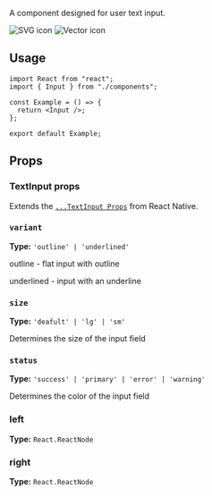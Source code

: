 
A component designed for user text input.

<Tabs>
  <TabItem value="svg" label="Outlined">
    <img
      src="https://github.com/user-attachments/assets/87008fae-f8d0-4857-9234-0bc033c03c57"
      alt="SVG icon"
      style={{ maxWidth: "30%", height: "auto",boxShadow:
      '0 10px 15px -3px rgba(0,0,0,0.1), 0 4px 6px -4px rgba(0,0,0,0.1)' }}
    />
  </TabItem>
  <TabItem value="vector" label="Underlined" default>
    <img
      src="https://github.com/user-attachments/assets/1d61beb9-438d-464a-b615-f61577f93111"
      alt="Vector icon"
      style={{ maxWidth: "30%", height: "auto",boxShadow:
      '0 10px 15px -3px rgba(0,0,0,0.1), 0 4px 6px -4px rgba(0,0,0,0.1)' }}
    />
  </TabItem>
</Tabs>

## Usage

```tsx
import React from "react";
import { Input } from "./components";

const Example = () => {
  return <Input />;
};

export default Example;
```

## Props

### TextInput props

Extends the [`...TextInput Props`](https://reactnative.dev/docs/textinput#props) from React Native.

### `variant`

**Type:** `'outline' | 'underlined' `

outline - flat input with outline

underlined - input with an underline

### `size`

**Type:** `'deafult' | 'lg' | 'sm' `

Determines the size of  the input field

### `status`

**Type:** `'success' | 'primary' | 'error' | 'warning' `

Determines the color of  the input field

### left

**Type:** `React.ReactNode`

### right

**Type:** `React.ReactNode`
